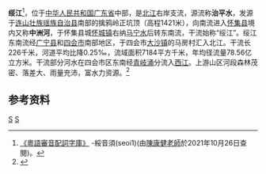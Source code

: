 {{Otheruses|绥江|other=同名或類似名的其它條目描述}}
{{Infobox River
  | river_name      = 绥江
  | image_name      =
  | image_size      = 
  | caption         = 
  | origin          = [[广东省|广东省]][[连山壮族瑶族自治县|连山壮族瑶族自治县]]擒鸦岭正坑顶
  | mouth           = 广东省[[四会市|四会市]][[大沙镇_(四会市)|大沙镇]]马房村[[北江|北江]]
  | basin_countries = 广东省连山县、怀集县、广宁县、四会市
  | length          = 226 km
  | elevation       = 
  | mouth_elevation = 
  | discharge       = 109.12 m<sup>3</sup>/s
  | watershed       = 7184 km<sup>2</sup>
}}
'''绥江'''<ref>[http://humanum.arts.cuhk.edu.hk/Lexis/lexi-can/ 《粵語審音配詞字庫》] {{Wayback|url=http://humanum.arts.cuhk.edu.hk/Lexis/lexi-can/ |date=20110221121712 }}-綏音須(seoi1)(由[[陳康健老師|陳康健老師]]於2021年10月26日查閱)。</ref>，位于[[中华人民共和国|中华人民共和国]][[广东省|广东省]]中部，是[[北江|北江]]右岸支流，源流称'''治平水'''，发源于[[连山壮族瑶族自治县|连山壮族瑶族自治县]]南部的擒鸦岭正坑顶（高程1421米），向南流进入[[怀集县|怀集县]]境内又称'''中洲河'''，于怀集县城[[怀城镇|怀城镇]]右纳[[马宁水|马宁水]]后转东南流，干流始称“绥江”。绥江东南流经[[广宁县|广宁县]]和[[四会市|四会市]]南部地区，于四会市[[大沙镇_(四会市)|大沙镇]]的马房村汇入北江。干流长226千米，河道平均比降0.25‰，流域面积7184平方千米，年均径流量78.56亿立方米。干流部分河水在四会市区东南经[[青岐涌|青岐涌]]分流入[[西江|西江]]。上游山区河段森林茂密、落差大、雨量充沛，富水力资源。<ref name="中国河湖大典">{{cite book zh |author=《[[中国河湖大典|中国河湖大典]]》编纂委员会 |title=《中国河湖大典·珠江卷》 |format=M |edition=1 |location=北京 |publisher=中国水利水电出版社 |date=2013年1月 |pages=251页 |id= ISBN 978-7-5170-0561-2}}</ref>

==参考资料==
{{reflist}}
{{珠江水系}}
[[Category:北江水系|S]]
[[Category:广东河流|S]]